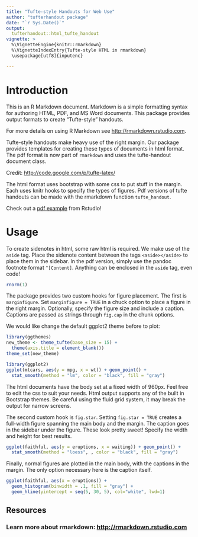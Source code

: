 ```yaml
---
title: "Tufte-style Handouts for Web Use"
author: "tufterhandout package"
date: "`r Sys.Date()`"
output: 
  tufterhandout::html_tufte_handout
vignette: >
  %\VignetteEngine{knitr::rmarkdown}
  %\VignetteIndexEntry{Tufte-style HTML in rmarkdown}
  \usepackage[utf8]{inputenc}

---
```



# Introduction

This is an R Markdown document. Markdown is a simple formatting syntax for authoring HTML, PDF, and MS Word documents. This package provides output formats to create "Tufte-style" handouts. 

<aside>For more details on using R Markdown see <http://rmarkdown.rstudio.com>.</aside> 

Tufte-style handouts make heavy use of the right margin. Our package provides templates for creating these types of documents in html format. The pdf format is now part of `rmarkdown` and uses the tufte-handout document class.

<aside>Credit: <http://code.google.com/p/tufte-latex/></aside>

The html format uses bootstrap with some css to put stuff in the margin. Each uses knitr hooks to specify the types of figures. Pdf versions of tufte handouts can be made with the rmarkdown function `tufte_handout`.

<aside> Check out a <a href="http://rmarkdown.rstudio.com/examples/tufte-handout.pdf">pdf example</a> from Rstudio!</aside>

# Usage

To create sidenotes in html, some raw html is required. We make use of the `aside` tag. Place the sidenote content between the tags `<aside></aside>` to place them in the sidebar. In the pdf version, simply use the pandoc footnote format `^[Content]`. Anything can be enclosed in the `aside` tag, even code!

<aside>
```r
rnorm(1)
```
</aside>

The package provides two custom hooks for figure placement. The first is `marginfigure`. Set `marginfigure = TRUE` in a chuck option to place a figure in the right margin. Optionally, specify the figure size and include a caption. Captions are passed as strings through `fig.cap` in the chunk options.

We would like change the default ggplot2 theme before to plot:

```r
library(ggthemes)
new_theme <- theme_tufte(base_size = 15) + 
  theme(axis.title = element_blank())
theme_set(new_theme)
```


```r
library(ggplot2)
ggplot(mtcars, aes(y = mpg, x = wt)) + geom_point() +
  stat_smooth(method = "lm", color = "black", fill = "gray")
```

The html documents have the body set at a fixed width of 960px. Feel free to edit the css to suit your needs. Html output supports any of the built in Bootstrap themes. Be careful using the fluid grid system, it may break the output for narrow screens. 

The second custom hook is `fig.star`. Setting `fig.star = TRUE` creates a full-width figure spanning the main body and the margin. The caption goes in the sidebar under the figure. These look pretty sweet!  Specify the width and height for best results. 

```r
ggplot(faithful, aes(y = eruptions, x = waiting)) + geom_point() +
  stat_smooth(method = "loess", , color = "black", fill = "gray")
```

Finally, normal figures are plotted in the main body, with the captions in the margin. The only option necessary here is the caption itself.

```r
ggplot(faithful, aes(x = eruptions)) +
  geom_histogram(binwidth = .1, fill = "gray") + 
  geom_hline(yintercept = seq(5, 30, 5), col="white", lwd=1)
```

## Resources

### Learn more about rmarkdown: <http://rmarkdown.rstudio.com>



